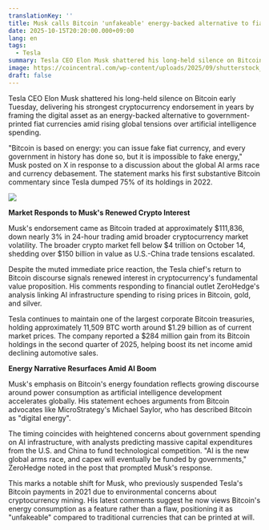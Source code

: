```yaml
---
translationKey: ''
title: Musk calls Bitcoin 'unfakeable' energy-backed alternative to fiat currency
date: 2025-10-15T20:20:00.000+09:00
lang: en
tags:
  - Tesla
summary: Tesla CEO Elon Musk shattered his long-held silence on Bitcoin early Tuesday, delivering his strongest cryptocurrency endorsement in years by framing the digital asset as an energy-backed alternative to government-printed fiat currencies amid rising global tensions over artificial intelligence spending.​
image: https://coincentral.com/wp-content/uploads/2025/09/shutterstock_2318800339-2048x1365.jpg
draft: false
---
```

Tesla CEO Elon Musk shattered his long-held silence on Bitcoin early Tuesday, delivering his strongest cryptocurrency endorsement in years by framing the digital asset as an energy-backed alternative to government-printed fiat currencies amid rising global tensions over artificial intelligence spending.​

"Bitcoin is based on energy: you can issue fake fiat currency, and every government in history has done so, but it is impossible to fake energy," Musk posted on X in response to a discussion about the global AI arms race and currency debasement. The statement marks his first substantive Bitcoin commentary since Tesla dumped 75% of its holdings in 2022.​

![](https://coincentral.com/wp-content/uploads/2025/09/shutterstock_2318800339-2048x1365.jpg)

**Market Responds to Musk's Renewed Crypto Interest**

Musk's endorsement came as Bitcoin traded at approximately $111,836, down nearly 3% in 24-hour trading amid broader cryptocurrency market volatility. The broader crypto market fell below $4 trillion on October 14, shedding over $150 billion in value as U.S.-China trade tensions escalated.​

Despite the muted immediate price reaction, the Tesla chief's return to Bitcoin discourse signals renewed interest in cryptocurrency's fundamental value proposition. His comments responding to financial outlet ZeroHedge's analysis linking AI infrastructure spending to rising prices in Bitcoin, gold, and silver.​

Tesla continues to maintain one of the largest corporate Bitcoin treasuries, holding approximately 11,509 BTC worth around $1.29 billion as of current market prices. The company reported a $284 million gain from its Bitcoin holdings in the second quarter of 2025, helping boost its net income amid declining automotive sales.​

**Energy Narrative Resurfaces Amid AI Boom**

Musk's emphasis on Bitcoin's energy foundation reflects growing discourse around power consumption as artificial intelligence development accelerates globally. His statement echoes arguments from Bitcoin advocates like MicroStrategy's Michael Saylor, who has described Bitcoin as "digital energy".​

The timing coincides with heightened concerns about government spending on AI infrastructure, with analysts predicting massive capital expenditures from the U.S. and China to fund technological competition. "AI is the new global arms race, and capex will eventually be funded by governments," ZeroHedge noted in the post that prompted Musk's response.​

This marks a notable shift for Musk, who previously suspended Tesla's Bitcoin payments in 2021 due to environmental concerns about cryptocurrency mining. His latest comments suggest he now views Bitcoin's energy consumption as a feature rather than a flaw, positioning it as "unfakeable" compared to traditional currencies that can be printed at will.​
